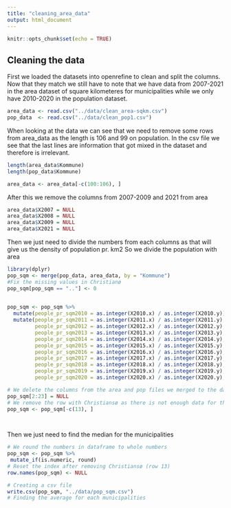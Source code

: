 ```yaml
---
title: "cleaning_area_data"
output: html_document
---
```


```r
knitr::opts_chunk$set(echo = TRUE)
```

## Cleaning the data 
First we loaded the datasets into openrefine to clean and split the columns. Now that they match we still have to note that we have data from 2007-2021 in the area dataset of square kilometeres for municipalities while we only have 2010-2020 in the population dataset. 

```r
area_data <- read.csv("../data/clean_area-sqkm.csv")
pop_data  <- read.csv("../data/clean_pop1.csv")

```
When looking at the data we can see that we need to remove some rows from area_data as the length is 106 and 99 on population. In the csv file we see that the last lines are information that got mixed in the dataset and therefore is irrelevant. 

```r
length(area_data$Kommune)
length(pop_data$Kommune)

area_data <- area_data[-c(100:106), ]
```

After this we remove the columns from 2007-2009 and 2021 from area

```r
area_data$X2007 = NULL 
area_data$X2008 = NULL 
area_data$X2009 = NULL 
area_data$X2021 = NULL 

```

Then we just need to divide the numbers from each columns as that will give us the density of population pr. km2 
So we divide the population with area
```r
library(dplyr)
pop_sqm <- merge(pop_data, area_data, by = "Kommune")
#Fix the missing values in Christianø
pop_sqm[pop_sqm == ".."] <- 0

  
pop_sqm <- pop_sqm %>% 
  mutate(people_pr_sqm2010 = as.integer(X2010.x) / as.integer(X2010.y)) %>% 
  mutate(people_pr_sqm2011 = as.integer(X2011.x) / as.integer(X2011.y),
         people_pr_sqm2012 = as.integer(X2012.x) / as.integer(X2012.y),
         people_pr_sqm2013 = as.integer(X2013.x) / as.integer(X2013.y),
         people_pr_sqm2014 = as.integer(X2014.x) / as.integer(X2014.y),
         people_pr_sqm2015 = as.integer(X2015.x) / as.integer(X2015.y),
         people_pr_sqm2016 = as.integer(X2016.x) / as.integer(X2016.y),
         people_pr_sqm2017 = as.integer(X2017.x) / as.integer(X2017.y),
         people_pr_sqm2018 = as.integer(X2018.x) / as.integer(X2018.y),
         people_pr_sqm2019 = as.integer(X2019.x) / as.integer(X2019.y),
         people_pr_sqm2020 = as.integer(X2020.x) / as.integer(X2020.y),)

# We delete the columns from the area and pop files we merged to the dataframe that we no longer need. 
pop_sqm[2:23] = NULL 
# We remove the row with Christiansø as there is not enough data for this to work
pop_sqm <- pop_sqm[-c(13), ]

         
```
Then we just need to find the median for the municipalities 

```r
# We round the numbers in dataframe to whole numbers
pop_sqm <- pop_sqm %>% 
 mutate_if(is.numeric, round)
# Reset the index after removing Christiansø (row 13)
row.names(pop_sqm) <- NULL

# Creating a csv file 
write.csv(pop_sqm, "../data/pop_sqm.csv")
# Finding the average for each municipalities

```

